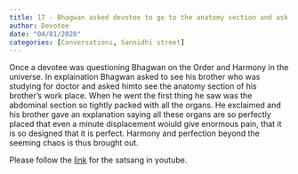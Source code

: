 ```yaml
---
title: 17 - Bhagwan asked devotee to go to the anatomy section and ask him about harmony in human body
author: Devotee 
date: "04/01/2020"
categories: [Conversations, Sannidhi street]
---
```

Once a devotee was questioning Bhagwan on the Order and Harmony in the universe. In explaination Bhagwan asked to see his brother who was studying for doctor and asked himto see the anatomy section of his brother's work place. When he went the first thing he saw was the abdominal section so tightly packed with all the organs. He exclaimed and his brother gave an explanation saying all these organs are so perfectly placed that even a minute displacement woiuld give enormous pain, that it is so designed that it is perfect. Harmony and perfection beyond the seeming chaos is thus brought out. 
 
Please follow the [link](https://youtu.be/OtgnAfK6d_M?si=ZLL24CHosiKA3uko) for the satsang in youtube.
